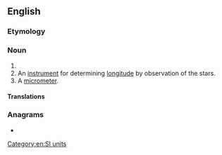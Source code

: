 {{also|mega-meter}}
==English==

===Etymology===
{{confix|mega|meter|lang=en}}

===Noun===
{{en-noun}}

# {{alternative spelling of|megametre|from=US|lang=en}}
# An [[instrument]] for determining [[longitude]] by observation of the stars.
# A [[micrometer]].
#: {{rfquotek|Knight}}

{{Webster 1913}}

====Translations====
{{trans-see|megametre}}

===Anagrams===
* {{l|en|megametre}}

[[Category:en:SI units]]